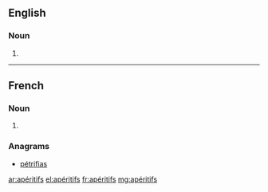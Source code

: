 ==English==

===Noun===
{{head|en}}

# {{plural of|apéritif}}
----
==French==

===Noun===
{{head|fr|g=m-p}}

# {{plural of|apéritif|lang=fr}}

===Anagrams===
* [[pétrifias#French|pétrifias]]

[[ar:apéritifs]]
[[el:apéritifs]]
[[fr:apéritifs]]
[[mg:apéritifs]]